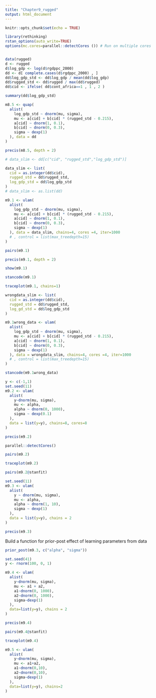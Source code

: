 ```yaml
---
title: "Chapter9_rugged"
output: html_document
---
```


```r
knitr::opts_chunk$set(echo = TRUE)

library(rethinking)
rstan_options(auto_write=TRUE)
options(mc.cores=parallel::detectCores ()) # Run on multiple cores


data(rugged)
d <- rugged
d$log_gdp <- log(d$rgdppc_2000)
dd <- d[ complete.cases(d$rgdppc_2000) , ]
dd$log_gdp_std <- dd$log_gdp / mean(dd$log_gdp)
dd$rugged_std <- dd$rugged / max(dd$rugged)
dd$cid <- ifelse( dd$cont_africa==1 , 1 , 2 )

```

```r
summary(dd$log_gdp_std)
```


```r
m8.5 <- quap(
  alist(
    log_gdp_std ~ dnorm(mu, sigma),
    mu <- a[cid] + b[cid] * (rugged_std - 0.215),
    a[cid] ~ dnorm(1, 0.1),
    b[cid] ~ dnorm(0, 0.3),
    sigma ~ dexp(1)
  ), data = dd
)
```
```r
precis(m8.5, depth = 2)
```
```r
# data_slim <- dd[c("cid", "rugged_std","log_gdp_std")]

data_slim <- list(
  cid = as.integer(dd$cid),
  rugged_std = dd$rugged_std,
  log_gdp_std = dd$log_gdp_std
)
# data_slim <- as.list(dd)
```



```r
m9.1 <- ulam(
  alist(
    log_gdp_std ~ dnorm(mu, sigma),
    mu <- a[cid] + b[cid] * (rugged_std - 0.215),
    a[cid] ~ dnorm(1, 0.1),
    b[cid] ~ dnorm(0, 0.3),
    sigma ~ dexp(1)
  ), data = data_slim, chains=4, cores =4, iter=1000 
  # , control = list(max_treedepth=15)
)
```
```r
pairs(m9.1)
```

```r
precis(m9.1, depth = 2)
```
```r
show(m9.1)
```
```r
stancode(m9.1)
```

```r
traceplot(m9.1, chains=1)
```
```r
wrongdata_slim <- list(
  cid = as.integer(dd$cid),
  rugged_std = dd$rugged_std,
  log_gd_std = dd$log_gdp_std
)

m9.1wrong_data <- ulam(
  alist(
    log_gdp_std ~ dnorm(mu, sigma),
    mu <- a[cid] + b[cid] * (rugged_std - 0.215),
    a[cid] ~ dnorm(1, 0.1),
    b[cid] ~ dnorm(0, 0.3),
    sigma ~ dexp(1)
  ), data = wrongdata_slim, chains=4, cores =4, iter=1000 
  # , control = list(max_treedepth=15)
)
```

```r
stancode(m9.1wrong_data)
```
```r
y <- c(-1,1)
set.seed(11)
m9.2 <- ulam(
  alist(
    y~dnorm(mu, sigma),
    mu <- alpha,
    alpha ~ dnorm(0, 1000),
    sigma ~ dexp(0.1)
  ),
  data = list(y=y), chains=8, cores=8
)
```
```r
precis(m9.2)
```
```r
parallel::detectCores()
```

```r
pairs(m9.2)
```

```r
traceplot(m9.2)
```
```r
pairs(m9.2@stanfit)
```
```r
set.seed(11)
m9.3 <- ulam(
  alist(
    y ~ dnorm(mu, sigma),
    mu <- alpha,
    alpha ~ dnorm(1, 10),
    sigma ~ dexp(1)
  ),
  data = list(y=y), chains = 2
)
```

```r
precis(m9.3)
```
Build a function for prior-post effect of learning parameters from data


```r
prior_post(m9.3, c("alpha", "sigma"))

```
```r
set.seed(41)
y <- rnorm(100, 0, 1)
```

```r
m9.4 <- ulam(
  alist(
    y~dnorm(mu, sigma),
    mu <- a1 + a2,
    a1~dnorm(0, 1000),
    a2~dnorm(0, 1000),
    sigma~dexp(1)
  ),
  data=list(y=y), chains = 2
)
```
```r
precis(m9.4)
```
```r
pairs(m9.4@stanfit)
```
```r
traceplot(m9.4)
```
```r
m9.5 <- ulam(
  alist(
    y~dnorm(mu, sigma),
    mu <- a1+a2,
    a1~dnorm(0,10),
    a2~dnorm(0,10),
    sigma~dexp(1)
  ),
  data=list(y=y), chains=2
)
```
```r

```

